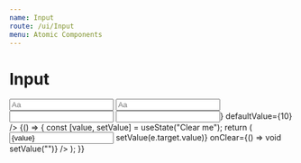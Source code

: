 ```yaml
---
name: Input
route: /ui/Input
menu: Atomic Components
---
```




# Input

<Playground>
  <Input placeholder="Aa" />
</Playground>

<PropDoc heading="inline: boolean" />

<Playground>
  <Input inline placeholder="Aa" />
</Playground>

<PropDoc heading="icon: ReactNode" />

<Playground>
  <Grid gap={2}>
    <Input icon="⏲" />
    <Input type="number" icon={<icons.Users size={18} />} defaultValue={10} />
  </Grid>
</Playground>

<PropDoc heading="onClear: () => void" />

<Playground>
  {() => {
    const [value, setValue] = useState("Clear me");
    return (
      <Input
        inline
        value={value}
        onChange={(e) => setValue(e.target.value)}
        onClear={() => void setValue("")}
      />
    );
  }}
</Playground>
